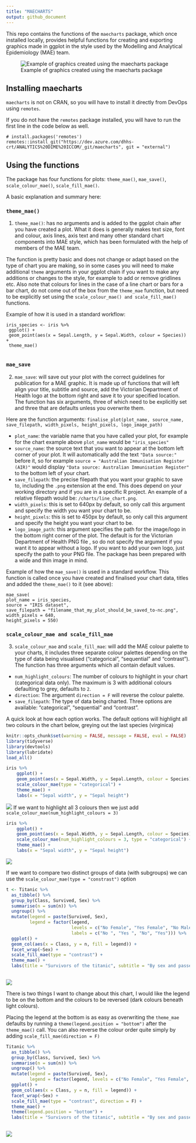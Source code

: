 ```yaml
---
title: "MAECHARTS"
output: github_document
---
```


This repo contains the functions of the `maecharts` package, which once installed locally, provides helpful functions for creating and exporting  graphics made in ggplot in the style used by the Modelling and Analytical Epidemiology (MAE) team.

![Example of graphics created using the maecharts package](chart_examples/mae_example_plots.png)

## Installing maecharts

`maecharts` is not on CRAN, so you will have to install it directly from DevOps using `remotes`. 

If you do not have the `remotes` package installed, you will have to run the first line in the code below as well. 

```
# install.packages('remotes')
remotes::install_git("https://dev.azure.com/dhhs-crt/ANALYTICS%20DIME%20ICCOM/_git/maecharts", git = "external")
```

## Using the functions

The package has four functions for plots: `theme_mae()`, `mae_save()`, `scale_colour_mae()`, `scale_fill_mae()`.

A basic explanation and summary here:

### `theme_mae()`

1. `theme_mae()`: has no arguments and is added to the ggplot chain after you have created a plot. What it does is generally makes text size, font and colour, axis lines, axis text and many other standard chart components into MAE style, which has been formulated with the help of members of the MAE team. 

The function is pretty basic and does not change or adapt based on the type of chart you are making, so in some cases you will need to make additional `theme` arguments in your ggplot chain if you want to make any additions or changes to the style, for example to add or remove gridlines etc. Also note that colours for lines in the case of a line chart or bars for a bar chart, do not come out of the box from the `theme_mae` function, but need to be explicitly set using the `scale_colour_mae() and scale_fill_mae()` functions.

Example of how it is used in a standard workflow:

```
iris_species <- iris %>%
 ggplot() +
 geom_point(aes(x = Sepal.Length, y = Sepal.Width, colour = Species)) +
 theme_mae()
 
```
### `mae_save`

2. `mae_save`: will save out your plot with the correct guidelines for publication for a MAE graphic. It is made up of functions that will left align your title, subtitle and source, add the Victorian Department of Health logo at the bottom right and save it to your specified location. The function has six arguments, three of which need to be explicitly set and three that are defaults unless you overwrite them.  

Here are the function arguments:
`finalise_plot(plot_name, source_name, save_filepath, width_pixels, height_pixels, logo_image_path)`

* `plot_name`: the variable name that you have called your plot, for example for the chart example above `plot_name` would be `"iris_species"`    
*  `source_name`: the source text that you want to appear at the bottom left corner of your plot. It will automatically add the text `"Data source:"` before it, so for example `source = "Australian Immunisation Register (AIR)"` would display `"Data source: Australian Immunisation Register"` to the bottom left of your chart.
* `save_filepath`: the precise filepath that you want your graphic to save to, including the `.png` extension at the end. This does depend on your working directory and if you are in a specific R project. An example of a relative filepath would be: `/charts/line_chart.png`.  
* `width_pixels`: this is set to 640px by default, so only call this argument and specify the width you want your chart to be. 
* `height_pixels`: this is set to 450px by default, so only call this argument and specify the height you want your chart to be. 
* `logo_image_path`: this argument specifies the path for the image/logo in the bottom right corner of the plot. The default is for the Victorian Department of Health PNG file , so do not specify the argument if you want it to appear without a logo. If you want to add your own logo, just specify the path to your PNG file. The package has been prepared with a wide and thin image in mind. 

Example of how the `mae_save()` is used in a standard workflow. This function is called once you have created and finalised your chart data, titles and added the `theme_mae()` to it (see above):

```
mae_save(
plot_name = iris_species,
source = "IRIS dataset",
save_filepath = "filename_that_my_plot_should_be_saved_to-nc.png",
width_pixels = 640,
height_pixels = 550)

```

### `scale_colour_mae and scale_fill_mae`

3. `scale_colour_mae` and `scale_fill_mae`: will add the MAE colour palette to your charts, it includes three separate colour palettes depending on the type of data being visualised ("categorical", "sequential" and "contrast"). The function has three arguments which all contain default values. 

* `num_highlight_colours`: The number of colours to highlight in your chart (categorical data only). The maximum is 3 with additional colours defaulting to grey, defaults to `2`. 
* `direction`: The argument `direction = F` will reverse the colour palette.
* `save_filepath`: The type of data being charted. Three options are available: "categorical", "sequential" and "contrast".

A quick look at how each option works. The default options will highlight all two colours in the chart below, greying out the last species (virginica)

```r
knitr::opts_chunk$set(warning = FALSE, message = FALSE, eval = FALSE) 
library(tidyverse)
library(devtools)
library(lubridate)
load_all()
```

```r

iris %>%
    ggplot() +
    geom_point(aes(x = Sepal.Width, y = Sepal.Length, colour = Species)) +
    scale_colour_mae(type = "categorical") + 
    theme_mae() +
    labs(x = "Sepal width", y = "Sepal height")

```

![](chart_examples/iris_1.png)
If we want to highlight all 3 colours then we just add `scale_colour_mae(num_highlight_colours = 3)`

```r

iris %>%
    ggplot() +
    geom_point(aes(x = Sepal.Width, y = Sepal.Length, colour = Species)) +
    scale_colour_mae(num_highlight_colours = 3, type = "categorical") + 
    theme_mae() +
    labs(x = "Sepal width", y = "Sepal height")

```

![](chart_examples/iris_2.png)

If we want to compare two distinct groups of data (with subgroups) we can use the `scale_colour_mae(type = "constrast")` option 

```r

t <- Titanic %>%
  as_tibble() %>%
  group_by(Class, Survived, Sex) %>%
  summarise(n = sum(n)) %>%
  ungroup() %>%
  mutate(legend = paste(Survived, Sex),
         legend = factor(legend, 
                         levels = c("No Female", "Yes Female", "No Male", "Yes Male"), 
                         labels = c("No ", "Yes ", "No", "Yes"))) %>%
  ggplot() +
  geom_col(aes(x = Class, y = n, fill = legend)) +
  facet_wrap(~Sex) +
  scale_fill_mae(type = "contrast") + 
  theme_mae() + 
  labs(title = "Survivors of the titanic", subtitle = "By sex and passenger class", x = "", y = "")
  
```

![](chart_examples/titanic_1.png)

There is two things I want to change about this chart, I would like the legend to be on the bottom and the colours to be reversed (dark colours beneath light colours). 

Placing the legend at the bottom is as easy as overwriting the `theme_mae` defaults by running a `theme(legend.position = "bottom")` after the `theme_mae()` call. You can also reverse the colour order quite simply by adding `scale_fill_mae(direction = F)`

```r

Titanic %>%
  as_tibble() %>%
  group_by(Class, Survived, Sex) %>%
  summarise(n = sum(n)) %>%
  ungroup() %>%
  mutate(legend = paste(Survived, Sex),
         legend = factor(legend, levels = c("No Female", "Yes Female", "No Male", "Yes Male"), labels = c("No ", "Yes ", "No", "Yes"))) %>%
  ggplot() +
  geom_col(aes(x = Class, y = n, fill = legend)) +
  facet_wrap(~Sex) +
  scale_fill_mae(type = "contrast", direction = F) + 
  theme_mae() + 
  theme(legend.position = "bottom") + 
  labs(title = "Survivors of the titanic", subtitle = "By sex and passenger class", x = "", y = "")
  
```

![](chart_examples/titanic_2.png)
